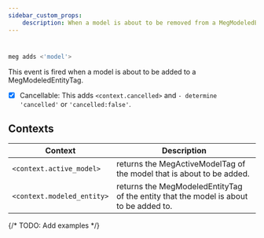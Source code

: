 ```yaml
---
sidebar_custom_props:
    description: When a model is about to be removed from a MegModeledEntityTag.
---
```

#
```js
meg adds <'model'>
```
This event is fired when a model is about to be added to a MegModeledEntityTag.

- [x] Cancellable: This adds `<context.cancelled>` and `- determine 'cancelled'` or `'cancelled:false'`.

## Contexts

| Context                    | Description                                                                           |
| -------------------------- | ------------------------------------------------------------------------------------- |
| `<context.active_model>`   | returns the MegActiveModelTag of the model that is about to be added.                 |
| `<context.modeled_entity>` | returns the MegModeledEntityTag of the entity that the model is about to be added to. |

{/* 
TODO: Add examples
 */}